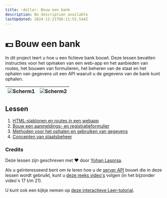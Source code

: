 ```yaml
---
title: :dollar: Bouw een bank
description: No description available
lastUpdated: 2024-12-21T06:11:55.544Z
---
```


# :dollar: Bouw een bank

In dit project leert u hoe u een fictieve bank bouwt. Deze lessen bevatten instructies voor het opmaken van een web-app en het aanbieden van routes, het bouwen van formulieren, het beheren van de staat en het ophalen van gegevens uit een API waaruit u de gegevens van de bank kunt ophalen.

| ![Scherm1](../images/screen1.png) | ![Scherm2](../images/screen2.png) |
|--------------------------------|--------------------------------|

## Lessen

1. [HTML-sjablonen en routes in een webapp](../1-template-route/translations/README.nl.md)
2. [Bouw een aanmeldings- en registratieformulier](../2-forms/translations/README.nl.md)
3. [Methoden voor het ophalen en gebruiken van gegevens](../3-data/translations/README.nl.md)
4. [Concepten van staatsbeheer](../4-state-management/translations/README.nl.md)

### Credits

Deze lessen zijn geschreven met :hearts: door [Yohan Lasorsa](https://twitter.com/sinedied).

Als u geïnteresseerd bent om te leren hoe u de [server API](../api/translations/README.nl.md) bouwt die in deze lessen wordt gebruikt, kunt u [deze reeks video's](https://aka.ms/NodeBeginner) volgen (in het bijzonder video's 17 t/m 21).

U kunt ook een kijkje nemen op [deze interactieve Leer-tutorial](https://aka.ms/learn/express-api). 
